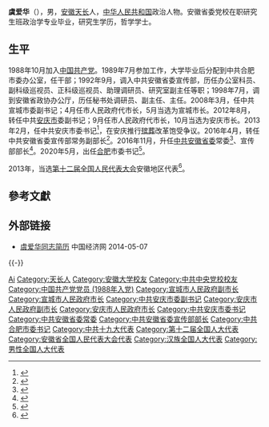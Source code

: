 '''虞爱华'''（{{bd|1965年|9月||catIdx=Yu, Aihua}}），男，[[安徽|安徽]][[天长|天长]]人，[[中华人民共和国|中华人民共和国]]政治人物。安徽省委党校在职研究生班政治学专业毕业，研究生学历，哲学学士。

== 生平 ==
1988年10月加入[[中国共产党|中国共产党]]。1989年7月参加工作，大学毕业后分配到中共合肥市委办公室，任干部；1992年9月，调入中共安徽省委宣传部，历任办公室科员、副科级巡视员、正科级巡视员、助理调研员、研究室副主任等职；1998年7月，调到安徽省政协办公厅，历任秘书处调研员、副主任、主任。2008年3月，任中共宣城市委副书记；4月任市人民政府代市长，5月当选为宣城市长。2012年8月，转任中共[[安庆市|安庆市]]委副书记；9月任市人民政府代市长，10月当选为安庆市长。2013年2月，任中共安庆市委书记<ref>{{cite web|title=虞爱华任安庆市委书记 朱读稳不再担任|url=http://district.ce.cn/newarea/sddy/201302/26/t20130226_24144888.shtml|accessdate=2014-06-06|publisher=中国经济网|archive-url=https://web.archive.org/web/20181126092631/http://district.ce.cn/newarea/sddy/201302/26/t20130226_24144888.shtml|archive-date=2018-11-26|dead-url=no}}</ref>，在安庆推行[[殡葬|殡葬]]改革饱受争议。2016年4月，转任中共安徽省委宣传部常务副部长<ref>{{cite web|title=安徽安庆市委原书记虞爱华出任安徽省委宣传部常务副部长|url=http://www.thepaper.cn/newsDetail_forward_1454013|accessdate=2016-04-08|publisher=澎湃新闻网|archive-url=https://web.archive.org/web/20190822151331/http://www.thepaper.cn/newsDetail_forward_1454013|archive-date=2019-08-22|dead-url=no}}</ref>。2016年11月，升任[[中共安徽省委|中共安徽省委]]常委<ref>{{cite web|title=十届安徽省委常委名单出炉，李锦斌当选为省委书记|url=http://www.thepaper.cn/newsDetail_forward_1554538|accessdate=2016-11-03|publisher=澎湃新闻网|archive-url=https://web.archive.org/web/20161104003431/http://www.thepaper.cn/newsDetail_forward_1554538|archive-date=2016-11-04|dead-url=no}}</ref>、宣传部部长<ref>{{cite web|title=安徽省委宣传部主要领导调整：虞爱华担任部长|url=http://www.thepaper.cn/newsDetail_forward_1559616|accessdate=2016-11-11|publisher=澎湃新闻|archive-url=https://web.archive.org/web/20161112083921/http://www.thepaper.cn/newsDetail_forward_1559616|archive-date=2016-11-12|dead-url=no}}</ref>。2020年5月，出任[[合肥|合肥]]市委书记<ref>{{Cite web|title=虞爱华任合肥市委书记 宋国权不再担任|url=http://district.ce.cn/newarea/sddy/202005/07/t20200507_34853732.shtml|accessdate=2020-05-07|publisher=中国经济网|archive-url=https://web.archive.org/web/20201026045244/http://district.ce.cn/newarea/sddy/202005/07/t20200507_34853732.shtml|archive-date=2020-10-26|dead-url=no}}</ref>。

2013年，当选[[第十二届全国人民代表大会|第十二届全国人民代表大会]]安徽地区代表<ref>{{cite news|title=全国人大代表信息-虞爱华|url=http://210.82.31.1:8084/delegate/viewDelegate.action?dbid=121024|accessdate=2013-04-05|newspaper=全国人大网|archive-url=https://web.archive.org/web/20140714113704/http://www.npc.gov.cn/delegate/viewDelegate.action?dbid=121024|archive-date=2014-07-14|dead-url=yes}}</ref>。

== 參考文獻 ==
{{reflist|3}}

== 外部链接 ==
* [http://district.ce.cn/newarea/sddy/201303/04/t20130304_24165125_1.shtml 虞爱华同志简历 ] {{Wayback|url=http://district.ce.cn/newarea/sddy/201303/04/t20130304_24165125_1.shtml |date=20190822151331 }} 中国经济网 2014-05-07

{{-}}
{{start box}}
{{s-ppo|cpc}}
{{s-before|[[宋国权|宋国权]]}}
{{s-title|[[中国共产党合肥市委员会|中国共产党合肥市委员会]]书记|2020年5月－}}
{{s-inc}}
{{s-before|[[曹征海|曹征海]]}}
{{s-title|[[中国共产党安徽省委员会|中国共产党安徽省委员会]]宣传部部长|2016年11月－2020年6月}}
{{s-after|[[陶明伦|陶明伦]]}}
{{s-before|[[朱读稳|朱读稳]]}}
{{s-title|[[中国共产党安庆市委员会|中国共产党安庆市委员会]]书记|2013年2月－2016年3月}}
{{s-after|[[魏晓明|魏晓明]]}}
{{s-gov|prc}}
{{s-before|[[肖超英|肖超英]]}}
{{s-title|[[安庆市人民政府|安庆市人民政府]]市长|2012年9月－2013年2月}}
{{s-after|[[魏晓明|魏晓明]]}}
{{s-before|[[高登榜_(1961年)|高登榜]]}}
{{s-title|[[宣城市人民政府|宣城市人民政府]]市长|2008年4月－2012年8月}}
{{s-after|[[韩军_(官员)|韩军]]}}
{{end box}}

{{安徽省领导人}}
{{中华人民共和国合肥市正职领导人|nocat}}

{{Authority control}}
{{DEFAULTSORT:Yu, Aihua}}
[[Category:虞姓|Ai]]
[[Category:天长人|Category:天长人]]
[[Category:安徽大学校友|Category:安徽大学校友]]
[[Category:中共中央党校校友|Category:中共中央党校校友]]
[[Category:中国共产党党员_(1988年入党)|Category:中国共产党党员 (1988年入党)]]
[[Category:宣城市人民政府副市长|Category:宣城市人民政府副市长]]
[[Category:宣城市人民政府市长|Category:宣城市人民政府市长]]
[[Category:中共安庆市委副书记|Category:中共安庆市委副书记]]
[[Category:安庆市人民政府副市长|Category:安庆市人民政府副市长]]
[[Category:安庆市人民政府市长|Category:安庆市人民政府市长]]
[[Category:中共安庆市委书记|Category:中共安庆市委书记]]
[[Category:中共安徽省委常委|Category:中共安徽省委常委]]
[[Category:中共安徽省委宣传部部长|Category:中共安徽省委宣传部部长]]
[[Category:中共合肥市委书记|Category:中共合肥市委书记]]
[[Category:中共十九大代表|Category:中共十九大代表]]
[[Category:第十二届全国人大代表|Category:第十二届全国人大代表]]
[[Category:安徽省全国人民代表大会代表|Category:安徽省全国人民代表大会代表]]
[[Category:汉族全国人大代表|Category:汉族全国人大代表]]
[[Category:男性全国人大代表|Category:男性全国人大代表]]